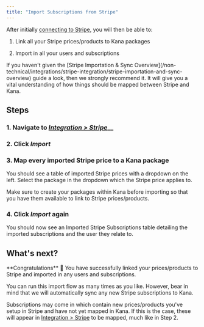 ```yaml
---
title: "Import Subscriptions from Stripe"
---
```


After initially [connecting to Stripe](/non-technical/integrations/stripe-integration#how-do-i-connect-stripe-to-kana), you will then be able to:

1. Link all your Stripe prices/products to Kana packages

2. Import in all your users and subscriptions

<Warning>
If you haven't given the [Stripe Importation & Sync Overview](/non-technical/integrations/stripe-integration/stripe-importation-and-sync-overview) guide a look, then we strongly recommend it. It will give you a vital understanding of how things should be mapped between Stripe and Kana.

</Warning>

## Steps

### 1. Navigate to [_Integration > Stripe_](https://dashboard.usekana.com/integration)\_\_

### 2. Click _Import_

### 3. Map every imported Stripe price to a Kana package

You should see a table of imported Stripe prices with a dropdown on the left. Select the package in the dropdown which the Stripe price applies to.

<Note>
Make sure to create your packages within Kana before importing so that you have them available to link to Stripe prices/products.

</Note>

### 4. Click _Import_ again

You should now see an Imported Stripe Subscriptions table detailing the imported subscriptions and the user they relate to.

## What's next?

<Check>
**Congratulations** 🎉 You have successfully linked your prices/products to Stripe and imported in any users and subscriptions.

</Check>

You can run this import flow as many times as you like. However, bear in mind that we will automatically sync any new Stripe subscriptions to Kana.

Subscriptions may come in which contain new prices/products you've setup in Stripe and have not yet mapped in Kana. If this is the case, these will appear in [Integration > Stripe](https://dashboard.usekana.com/integration/stripe) to be mapped, much like in Step 2.

